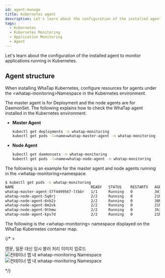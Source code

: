 ```yaml
---
id: agent-manage
title: Kubernetes agent
description: Let's learn about the configuration of the installed agent to monitor applications running in Kubernetes.
tags:
  - Kubernetes
  - Kubernetes Monitoring
  - Application Monitoring
  - Agent
---
```


Let's learn about the configuration of the installed agent to monitor applications running in Kubernetes.

## Agent structure

When installing WhaTap Kubernetes, configure resources for agents under the &lt;whatap-monitoring&gt;Namespace in the Kubernetes environment.

The master agent is for Deployment and the node agents are for DaemonSet. The following explains how to check the WhaTap agent installed in the Kubernetes environment.

- **Master Agent**

  ```bash
  kubectl get deployments -n whatap-monitoring 
  kubectl get pods -l=name=whatap-master-agent -n whatap-monitoring
  ```

- **Node Agent**

  ```bash
  kubectl get daemonsets -n whatap-monitoring
  kubectl get pods -l=name=whatap-node-agent -n whatap-monitoring
  ```

The following is an example for the master agent and node agents running in the &lt;whatap-monitoring&gt;namespace.

```bash
$ kubectl get pods -n whatap-monitoring
NAME                                   READY   STATUS    RESTARTS   AGE
whatap-master-agent-57f4499567-ltbbr   1/1     Running   0          3d19h
whatap-node-agent-5q8rj                2/2     Running   0          21h
whatap-node-agent-6nb2z                2/2     Running   0          30h
whatap-node-agent-8m2vk                2/2     Running   0          21h
whatap-node-agent-9thmw                2/2     Running   0          3h31m
whatap-node-agent-kpv7d                2/2     Running   0          21h
```

The following is the &lt;whatap-monitoring&gt; namespace displayed on the WhaTap Kubernetes container map.

<ImgLang img='whatap_kubernetes_container_whatap_monitoring.png' desc='whatap-monitoring Namespace inside the container map' />

{/* >

영문, 일문 대신 임시 블러 처리 이미지 업로드 
![컨테이너 맵 내 whatap-monitoring Namespace](/img/whatap_kubernetes_container_whatap_monitoring.png)
![컨테이너 맵 내 whatap-monitoring Namespace](https://img.whatap.io/media/images/whatap_kubernetes_container_whatap_monitoring.png)

*/}

